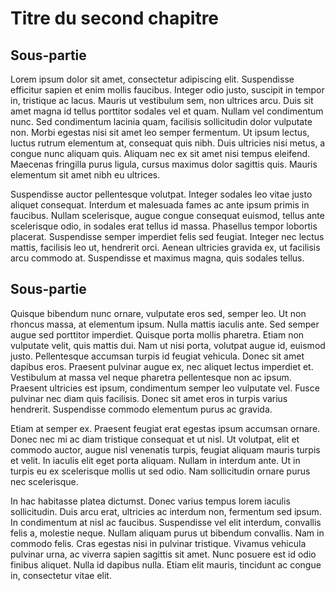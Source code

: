 # Titre du second chapitre {#sec-chapitre2}

## Sous-partie

Lorem ipsum dolor sit amet, consectetur adipiscing elit. Suspendisse efficitur sapien et enim mollis faucibus. Integer odio justo, suscipit in tempor in, tristique ac lacus. Mauris ut vestibulum sem, non ultrices arcu. Duis sit amet magna id tellus porttitor sodales vel et quam. Nullam vel condimentum nunc. Sed condimentum lacinia quam, facilisis sollicitudin dolor vulputate non. Morbi egestas nisi sit amet leo semper fermentum. Ut ipsum lectus, luctus rutrum elementum at, consequat quis nibh. Duis ultricies nisi metus, a congue nunc aliquam quis. Aliquam nec ex sit amet nisi tempus eleifend. Maecenas fringilla purus ligula, cursus maximus dolor sagittis quis. Mauris elementum sit amet nibh eu ultrices.

Suspendisse auctor pellentesque volutpat. Integer sodales leo vitae justo aliquet consequat. Interdum et malesuada fames ac ante ipsum primis in faucibus. Nullam scelerisque, augue congue consequat euismod, tellus ante scelerisque odio, in sodales erat tellus id massa. Phasellus tempor lobortis placerat. Suspendisse semper imperdiet felis sed feugiat. Integer nec lectus mattis, facilisis leo ut, hendrerit orci. Aenean ultricies gravida ex, ut facilisis arcu commodo at. Suspendisse et maximus magna, quis sodales tellus.

## Sous-partie

Quisque bibendum nunc ornare, vulputate eros sed, semper leo. Ut non rhoncus massa, at elementum ipsum. Nulla mattis iaculis ante. Sed semper augue sed porttitor imperdiet. Quisque porta mollis pharetra. Etiam non vulputate velit, quis mattis dui. Nam ut nisi porta, volutpat augue id, euismod justo. Pellentesque accumsan turpis id feugiat vehicula. Donec sit amet dapibus eros. Praesent pulvinar augue ex, nec aliquet lectus imperdiet et. Vestibulum at massa vel neque pharetra pellentesque non ac ipsum. Praesent ultricies est ipsum, condimentum semper leo vulputate vel. Fusce pulvinar nec diam quis facilisis. Donec sit amet eros in turpis varius hendrerit. Suspendisse commodo elementum purus ac gravida.

Etiam at semper ex. Praesent feugiat erat egestas ipsum accumsan ornare. Donec nec mi ac diam tristique consequat et ut nisl. Ut volutpat, elit et commodo auctor, augue nisl venenatis turpis, feugiat aliquam mauris turpis et velit. In iaculis elit eget porta aliquam. Nullam in interdum ante. Ut in turpis eu ex scelerisque mollis ut sed odio. Nam sollicitudin ornare purus nec scelerisque.

In hac habitasse platea dictumst. Donec varius tempus lorem iaculis sollicitudin. Duis arcu erat, ultricies ac interdum non, fermentum sed ipsum. In condimentum at nisl ac faucibus. Suspendisse vel elit interdum, convallis felis a, molestie neque. Nullam aliquam purus ut bibendum convallis. Nam in commodo felis. Cras egestas nisi in pulvinar tristique. Vivamus vehicula pulvinar urna, ac viverra sapien sagittis sit amet. Nunc posuere est id odio finibus aliquet. Nulla id dapibus nulla. Etiam elit mauris, tincidunt ac congue in, consectetur vitae elit. 
